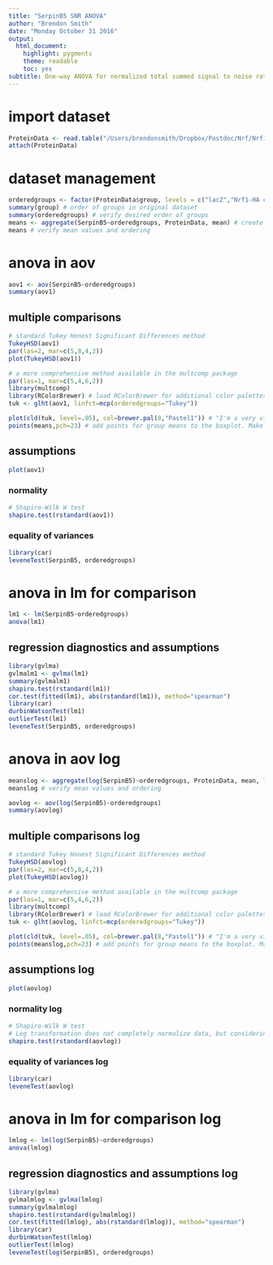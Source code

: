 ```yaml
---
title: "SerpinB5 SNR ANOVA"
author: "Brendon Smith"
date: "Monday October 31 2016"
output:
  html_document:
    highlight: pygments
    theme: readable
    toc: yes
subtitle: One-way ANOVA for normalized total summed signal to noise ratio (SNR) of SerpinB5 in the TCMP Nrf1 proteomics mouse liver AP-MS dataset from March 16, 2016.
---
```

# import dataset
```r
ProteinData <- read.table("/Users/brendonsmith/Dropbox/Postdoc/Nrf/Nrf1 proteomics/TCMP/20160316 Nrf1-HA mouse liver AP-MS/R/20160316 TCMP Nrf1-HA mouse liver other proteins.csv", header=TRUE, sep=",")
attach(ProteinData)
```
# dataset management
```r
orderedgroups <- factor(ProteinData$group, levels = c("lacZ","Nrf1-HA chow","Nrf1-HA chol","Nrf1-HA bort")) # this factor command puts the groups in my preferred order, instead of alphabetically. Note that you must refer to this specific variable to maintain the preferred order. Referring to the original variable name will revert to alphabetical order.
summary(group) # order of groups in original dataset
summary(orderedgroups) # verify desired order of groups
means <- aggregate(SerpinB5~orderedgroups, ProteinData, mean) # create a vector with the means of each group for boxplot points. It took me a long time to figure out how to get the means in the desired order. I then realized that I was using "group" to define categories in both the raw dataset and the means dataset. Changing the name of the variable containing the rearranged group names to "orderedgroups", and then referring to it later in the code, resolved this issue.
means # verify mean values and ordering
```

# anova in aov
```r
aov1 <- aov(SerpinB5~orderedgroups)
summary(aov1)
```

## multiple comparisons
```r
# standard Tukey Honest Significant Differences method
TukeyHSD(aov1)
par(las=2, mar=c(5,8,4,2))
plot(TukeyHSD(aov1))

# a more comprehensive method available in the multcomp package
par(las=1, mar=c(5,4,6,2))
library(multcomp)
library(RColorBrewer) # load RColorBrewer for additional color palettes.
tuk <- glht(aov1, linfct=mcp(orderedgroups="Tukey"))

plot(cld(tuk, level=.05), col=brewer.pal(8,"Pastel1")) # "I'm a very vivacious man... Earth tones are so passe. I'm a pastel man."
points(means,pch=23) # add points for group means to the boxplot. Make sure they are in the correct order.
```

## assumptions
```r
plot(aov1)
```

### normality
```r
# Shapiro-Wilk W test
shapiro.test(rstandard(aov1))
```

### equality of variances
```r
library(car)
leveneTest(SerpinB5, orderedgroups)
```

# anova in lm for comparison
```r
lm1 <- lm(SerpinB5~orderedgroups)
anova(lm1)
```

## regression diagnostics and assumptions
```r
library(gvlma)
gvlmalm1 <- gvlma(lm1)
summary(gvlmalm1)
shapiro.test(rstandard(lm1))
cor.test(fitted(lm1), abs(rstandard(lm1)), method="spearman")
library(car)
durbinWatsonTest(lm1)
outlierTest(lm1)
leveneTest(SerpinB5, orderedgroups)
```

# anova in aov log
```r
meanslog <- aggregate(log(SerpinB5)~orderedgroups, ProteinData, mean, levels = c("lacZ","Nrf1-HA chow","Nrf1-HA chol","Nrf1-HA bort")) # recalculate means for log transformed data
meanslog # verify mean values and ordering

aovlog <- aov(log(SerpinB5)~orderedgroups)
summary(aovlog)
```

## multiple comparisons log
```r
# standard Tukey Honest Significant Differences method
TukeyHSD(aovlog)
par(las=2, mar=c(5,8,4,2))
plot(TukeyHSD(aovlog))

# a more comprehensive method available in the multcomp package
par(las=1, mar=c(5,4,6,2))
library(multcomp)
library(RColorBrewer) # load RColorBrewer for additional color palettes.
tuk <- glht(aovlog, linfct=mcp(orderedgroups="Tukey"))

plot(cld(tuk, level=.05), col=brewer.pal(8,"Pastel1")) # "I'm a very vivacious man... Earth tones are so passe. I'm a pastel man."
points(meanslog,pch=23) # add points for group means to the boxplot. Make sure they are in the correct order.
```

## assumptions log
```r
plot(aovlog)
```

### normality log
```r
# Shapiro-Wilk W test
# Log transformation does not completely normalize data, but considering the non-significant ANOVA result, I will stop here.
shapiro.test(rstandard(aovlog))
```

### equality of variances log
```r
library(car)
leveneTest(aovlog)
```

# anova in lm for comparison log
```r
lmlog <- lm(log(SerpinB5)~orderedgroups)
anova(lmlog)
```

## regression diagnostics and assumptions log
```r
library(gvlma)
gvlmalmlog <- gvlma(lmlog)
summary(gvlmalmlog)
shapiro.test(rstandard(gvlmalmlog))
cor.test(fitted(lmlog), abs(rstandard(lmlog)), method="spearman")
library(car)
durbinWatsonTest(lmlog)
outlierTest(lmlog)
leveneTest(log(SerpinB5), orderedgroups)
```